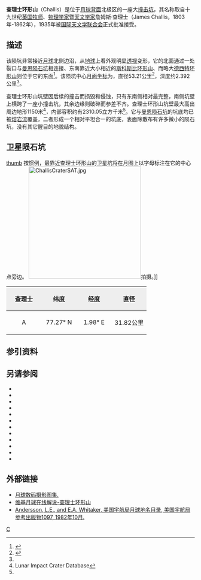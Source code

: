 {{lunar crater data |
 image=Main and Challis craters 4128 h3.jpg|240px|
 caption=[[月球轨道器4号|月球轨道器4号]]拍摄的图像，中上方为[[曼恩陨石坑|曼恩陨石坑]]，下方为查理士环形山。|
 latitude=79.58|
 N_or_S=N|
 longitude=9.09|
 E_or_W=E|
 diameter=53.21公里|
 depth=2.392公里|
 colong=355|
 eponym= 詹姆斯·查理士}}

'''查理士环形山'''（Challis）是位于[[月球背面|月球背面]]北极区的一座大[[撞击坑|撞击坑]]，其名称取自十九世纪[[英国|英国]][[牧师|牧师]]、[[物理学家|物理学家]]暨[[天文学家|天文学家]]詹姆斯·查理士（James Challis，1803年-1862年），1935年被[[国际天文学联合会|国际天文学联合会]]正式批准接受。

==描述== 
该陨坑非常接近[[月球正面|月球]]北侧边沿，从[[地球|地球]]上看外观明显[[透视|透视]]变形，它的北面通过一处裂口与[[曼恩陨石坑|曼恩陨石坑]]相连接、东南靠近大小相近的[[斯科斯比环形山|斯科斯比环形山]]、而略大[[德西特环形山|德西特环形山]]则位于它的东面<ref>{{Cite web |url=http://planetarynames.wr.usgs.gov/images/Lunar/lac_4_wac.pdf |title=Crater Challis on the map LAC-4. |access-date=2017-02-19 |archive-date=2016-12-27 |archive-url=https://web.archive.org/web/20161227053527/https://planetarynames.wr.usgs.gov/images/Lunar/lac_4_wac.pdf |dead-url=no }}</ref>。该陨坑中心[[月面坐标|月面坐标]]为{{Coord|79.58|N|9.09|E|globe:Moon|nogoogle=1|noosm=1}}，直径53.21公里<ref name="IAU">{{Cite web |url=http://planetarynames.wr.usgs.gov/Feature/5394 |title=Directory of the International Astronomical Union |access-date=2017-02-19 |archive-date=2017-10-16 |archive-url=https://web.archive.org/web/20171016070312/https://planetarynames.wr.usgs.gov/Feature/5394 |dead-url=no }}</ref>，深度约2.392公里<ref name="LICD"/>。

查理士环形山坑壁因后续的撞击而损毁和侵蚀，只有东南侧相对最完整，南侧坑壁上横跨了一座小撞击坑，其余边缘则破碎而参差不齐。查理士环形山坑壁最大高出周边地形1150米<ref name="LICD">Lunar Impact Crater Database</ref>，内部容积约有2310.05立方千米<ref name="LICD"/>。它与[[曼恩陨石坑|曼恩陨石坑]]的坑底均已被[[熔岩流|熔岩流]]覆盖，二者形成一个相对平坦合一的坑底，表面除散布有许多微小的陨石坑，没有其它醒目的地貌结构。
==卫星陨石坑==
[[image:Lunar_crater_Challis.png|thumb]] 
按惯例，最靠近查理士环形山的卫星坑将在月图上以字母标注在它的中心点旁边。
[[Image:ChallisCraterSAT.jpg|300px]]拍摄。]]

{| class="wikitable"
!width="25%" style="background:#eeeeee;" |查理士 
!width="25%" style="background:#eeeeee;" |纬度
!width="25%" style="background:#eeeeee;" |经度
!width="25%" style="background:#eeeeee;" |直径
|-
|align="center"|A
|align="center"|77.27° N
|align="center"|1.98° E
|align="center"|31.82公里
|}{{clear}}
==参引资料==
{{Reflist}}
==另请参阅==
{{refbegin}}
* {{cite book
  | last1 = Andersson
  | first1 = L. E.
  | last2 = Whitaker
  | first2 = E. A.
  | authorlink2 = Ewen Whitaker
  | date = 1982
  | title = [[NASA|NASA]] Catalogue of Lunar Nomenclature
  | publisher = NASA RP-1097
  | ref = harv
  }}
* {{cite web
  | last = Blue
  | first = Jennifer
  | date = July 25, 2007
  | title = Gazetteer of Planetary Nomenclature
  | publisher = [[United_States_Geological_Survey|USGS]]
  | url = http://planetarynames.wr.usgs.gov/
  | accessdate = 2007-08-05
  | ref = harv
  | archive-date = 2012-04-08
  | archive-url = https://www.webcitation.org/66mXDr4G9?url=http://planetarynames.wr.usgs.gov/
  | dead-url = no
  }}
* {{cite book
  | last1 = Bussey
  | first1 = B.
  | authorlink1 = Ben Bussey
  | last2 = Spudis
  | first2 = P.
  | authorlink2 = Paul Spudis
  | date = 2004
  | title = The Clementine Atlas of the Moon
  | publisher = Cambridge University Press
  | location = New York
  | isbn = 978-0-521-81528-4
  | ref = harv
  }}
* {{cite book
  | last1 = Cocks
  | first1 = Elijah E.
  | last2 = Cocks
  | first2 = Josiah C.
  | date = 1995
  | title = Who's Who on the Moon: A Biographical Dictionary of Lunar Nomenclature
  | url = https://archive.org/details/isbn_9780936389271
  | publisher = Tudor Publishers
  | isbn = 978-0-936389-27-1
  | ref = harv
  }}
* {{cite web
  | last = McDowell
  | first = Jonathan
  | date = July 15, 2007
  | url = http://host.planet4589.org/astro/lunar/
  | title = Lunar Nomenclature
  | publisher = Jonathan's Space Report
  | accessdate = 2007-10-24
  | ref = harv
  | archive-date = 2012-05-26
  | archive-url = https://www.webcitation.org/67wcYNfK3?url=http://host.planet4589.org/astro/lunar/
  | dead-url = no
  }}
* {{cite journal| last1 = Menzel| first1 = D. H.| last2 = Minnaert| first2 = M.| last3 = Levin| first3 = B.| last4 = Dollfus| first4 = A.| last5 = Bell| first5 = B.| title = Report on Lunar Nomenclature by the Working Group of Commission 17 of the IAU| doi = 10.1007/BF00171763| journal = Space Science Reviews| volume = 12| issue = 2| pages = 136–186| date = 1971| bibcode = 1971SSRv...12..136M| ref = harv}}
* {{cite book
  | first = Patrick
  | last = Moore
  | authorlink = Patrick Moore
  | date = 2001
  | title = On the Moon
  | url = https://archive.org/details/patrickmooreonmo00patr
  | publisher = Sterling Publishing Co.
  | isbn = 978-0-304-35469-6
  | ref = harv
  }}
* {{cite book
  | first = Fred W.
  | last = Price
  | date = 1988
  | title = The Moon Observer's Handbook
  | publisher = Cambridge University Press
  | isbn = 978-0-521-33500-3
  | ref = harv
  }}
* {{cite book
  | last = Rükl
  | first = Antonín
  | authorlink = Antonín Rükl
  | date = 1990
  | title = Atlas of the Moon
  | publisher = Kalmbach Books
  | isbn = 978-0-913135-17-4
  | ref = harv
  }}
* {{cite book
  | last = Webb
  | first = Rev. T. W.
  | authorlink = Thomas William Webb
  | date = 1962
  | title = Celestial Objects for Common Telescopes
  | url = https://archive.org/details/celestialobjects00webb
  | edition = 6th revised
  | publisher = Dover
  | isbn = 978-0-486-20917-3
  | ref = harv
  }}
* {{cite book
  | first = Ewen A.
  | last = Whitaker
  | authorlink = Ewen Whitaker
  | date = 1999
  | title = Mapping and Naming the Moon
  | publisher = Cambridge University Press
  | isbn = 978-0-521-62248-6
  | ref = harv
  }}
* {{cite book
  | first = Peter T.
  | last = Wlasuk
  | date = 2000
  | title = Observing the Moon
  | publisher = Springer
  | isbn = 978-1-85233-193-1
  | ref = harv
 }}
{{refend}}

==外部链接==
*[http://www.lpi.usra.edu/resources/lunar_orbiter/bin/srch_nam.shtml?Challis%7C0 月球数码摄影图集.] {{Wayback|url=http://www.lpi.usra.edu/resources/lunar_orbiter/bin/srch_nam.shtml?Challis%7C0 |date=20201127014322 }}
*[http://the-moon.wikispaces.com/Challis 维基月球在线解说-查理士环形山] {{Wayback|url=http://the-moon.wikispaces.com/Challis |date=20081201115202 }}
* [http://planet4589.org/astro/lunar/RP-1097.pdf Andersson, L.E., and E.A. Whitaker, 美国宇航局月球地名目录, 美国宇航局参考出版物1097, 1982年10月.] {{Wayback|url=http://planet4589.org/astro/lunar/RP-1097.pdf |date=20141006125838 }}

[[Category:月球环形山|C]]
{{月球環形山 (C-F)}}